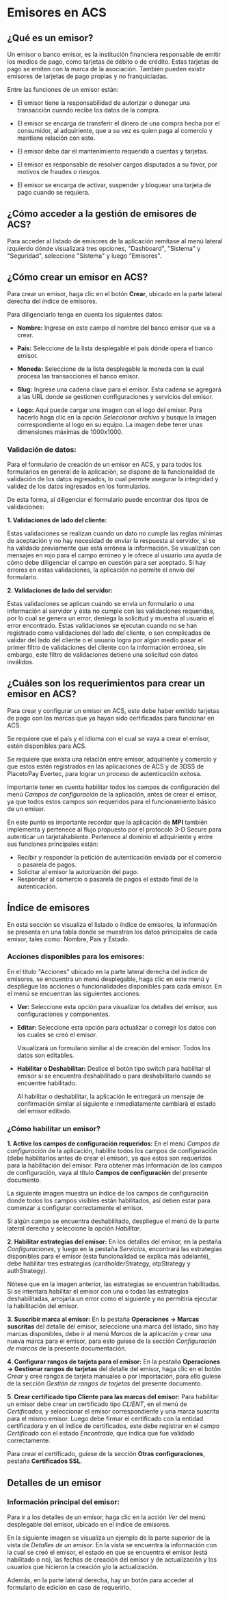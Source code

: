 <MissingTranslationBanner />

# Emisores en ACS

## ¿Qué es un emisor?

Un emisor o banco emisor, es la institución financiera responsable de emitir los medios de pago, como tarjetas de débito o de crédito. Estas tarjetas de pago se emiten con la marca de la asociación. También pueden existir emisores de tarjetas de pago propias y no franquiciadas.

Entre las funciones de un emisor están:

- El emisor tiene la responsabilidad de autorizar o denegar una transacción cuando recibe los datos de la compra. 

- El emisor se encarga de transferir el dinero de una compra hecha por el consumidor, al adquiriente, que a su vez es quien paga al comercio y mantiene relación con este. 

- El emisor debe dar el mantenimiento requerido a cuentas y tarjetas.

- El emisor es responsable de resolver cargos disputados a su favor, por motivos de fraudes o riesgos.

- El emisor se encarga de activar, suspender y bloquear una tarjeta de pago cuando se requiera.


## ¿Cómo acceder a la gestión de emisores de ACS?

Para acceder al listado de emisores de la aplicación remítase al menú lateral izquierdo dónde visualizará tres opciones, "Dashboard", "Sistema" y "Seguridad", seleccione "Sistema" y luego "Emisores".

## ¿Cómo crear un emisor en ACS?

Para crear un emisor, haga clic en el botón **Crear**, ubicado en la parte lateral derecha del índice de emisores.

Para diligenciarlo tenga en cuenta los siguientes datos:

- **Nombre:** Ingrese en este campo el nombre del banco emisor que va a crear.

- **País:** Seleccione de la lista desplegable el país dónde opera el banco emisor.

- **Moneda:** Seleccione de la lista desplegable la moneda con la cual procesa las transacciones el banco emisor.

- **Slug:** Ingrese una cadena clave para el emisor. Esta cadena se agregará a las URL donde se gestionen configuraciones y servicios del emisor.

- **Logo:** Aquí puede cargar una imagen con el logo del emisor. Para hacerlo haga clic en la opción *Seleccionar archivo* y busque la imagen correspondiente al logo en su equipo. La imagen debe tener unas dimensiones máximas de 1000x1000.

### Validación de datos:

Para el formulario de creación de un emisor en ACS, y para todos los formularios en general de la aplicación, se dispone de la funcionalidad de validación de los datos ingresados, lo cual permite asegurar la integridad y validez de los datos ingresados en los formularios.

De esta forma, al diligenciar el formulario puede encontrar dos tipos de validaciones:

**1. Validaciones de lado del cliente:**

  Estas validaciones se realizan cuando un dato no cumple las reglas mínimas de aceptación y no hay necesidad de enviar la respuesta al servidor, sí se ha validado previamente que está errónea la información. Se visualizan con mensajes en rojo para el campo erróneo y le ofrece al usuario una ayuda de cómo debe diligenciar el campo en cuestión para ser aceptado. Si hay errores en estas validaciones, la aplicación no permite el envío del formulario.

**2. Validaciones de lado del servidor:**

  Estas validaciones se aplican cuando se envía un formulario o una información al servidor y ésta no cumple con las validaciones requeridas, por lo cual se genera un error, deniega la solicitud y muestra al usuario el error encontrado. Estas validaciones se ejecutan cuando no se han registrado como validaciones del lado del cliente, o son complicadas de validar del lado del cliente o el usuario logra por algún medio pasar el primer filtro de validaciones del cliente con la información errónea, sin embargo, este filtro de validaciones detiene una solicitud con datos inválidos.

## ¿Cuáles son los requerimientos para crear un emisor en ACS?

Para crear y configurar un emisor en ACS, este debe haber emitido tarjetas de pago con las marcas que ya hayan sido certificadas para funcionar en ACS.

Se requiere que el país y el idioma con el cual se vaya a crear el emisor, estén disponibles para ACS.

Se requiere que exista una relación entre emisor, adquiriente y comercio y que estos estén registrados en las aplicaciones de ACS y de 3DSS de PlacetoPay Evertec, para lograr un proceso de autenticación exitosa.

Importante tener en cuenta habilitar todos los campos de configuración del menú *Campos de configuración* de la aplicación, antes de crear el emisor, ya que todos estos campos son requeridos para el funcionamiento básico de un emisor.

En este punto es importante recordar que la aplicación de **MPI** también implementa y pertenece al flujo propuesto por el protocolo 3-D Secure para autenticar un tarjetahabiente. Pertenece al dominio el adquiriente y entre sus funciones principales están:
  - Recibir y responder la petición de autenticación enviada por el comercio o pasarela de pagos.
  - Solicitar al emisor la autorización del pago.
  - Responder al comercio o pasarela de pagos el estado final de la autenticación.


## Índice de emisores

En esta sección se visualiza el listado o índice de emisores, la información se presenta en una tabla donde se muestran los datos principales de cada emisor, tales como: Nombre, País y Estado. 

### Acciones disponibles para los emisores:

En el título "Acciones" ubicado en la parte lateral derecha del índice de emisores, se encuentra un menú desplegable, haga clic en este menú y despliegue las acciones o funcionalidades disponibles para cada emisor. En el menú se encuentran las siguientes acciones:

- **Ver:** Seleccione esta opción para visualizar los detalles del emisor, sus configuraciones y componentes.

- **Editar:** Seleccione esta opción para actualizar o corregir los datos con los cuales se creó el emisor. 

  Visualizará un formulario similar al de creación del emisor. Todos los datos son editables.

- **Habilitar o Deshabilitar:** Deslice el botón tipo switch para habilitar el emisor si se encuentra deshabilitado o para deshabilitarlo cuando se encuentre habilitado. 

  Al habilitar o deshabilitar, la aplicación le entregará un mensaje de confirmación similar al siguiente e inmediatamente cambiará el estado del emisor editado.

### ¿Cómo habilitar un emisor?

**1. Active los campos de configuración requeridos:** En el menú *Campos de configuración* de la aplicación, habilite todos los campos de configuración (debe habilitarlos antes de crear el emisor), ya que estos son requeridos para la habilitación del emisor. Para obtener más información de los campos de configuración, vaya al título **Campos de configuración** del presente documento.

  La siguiente imagen muestra un índice de los campos de configuración donde todos los campos visibles están habilitados, así deben estar para comenzar a configurar correctamente el emisor.

  Si algún campo se encuentra deshabilitado, despliegue el menú de la parte lateral derecha y seleccione la opción *Habilitar*.

**2. Habilitar estrategias del emisor:** En los detalles del emisor, en la pestaña *Configuraciones*, y luego en la pestaña *Servicios*, encontrará las estrategias disponibles para el emisor (esta funcionalidad se explica más adelante), debe habilitar tres estrategias (cardholderStrategy, otpStrategy y authStrategy).
    
  Nótese que en la imagen anterior, las estrategias se encuentran habilitadas. Si se intentara habilitar el emisor con una o todas las estrategias deshabilitadas, arrojaría un error como el siguiente y no permitiría ejecutar la habilitación del emisor.

**3. Suscribir marca al emisor:** En la pestaña **Operaciones -> Marcas suscritas** del detalle del emisor,  seleccione una marca del listado, sino hay marcas disponibles, debe ir al menú *Marcas* de la aplicación y crear una nueva marca para el emisor, para esto guíese de la sección *Configuración de marcas* de la presente documentación.
    
**4. Configurar rangos de tarjeta para el emisor:** En la pestaña **Operaciones -> Gestionar rangos de tarjetas** del detalle del emisor, haga clic en el botón *Crear* y cree rangos de tarjeta manuales o por importación, para ello guíese de la sección *Gestión de rangos de tarjetas* del presente documento.
    
**5. Crear certificado tipo Cliente para las marcas del emisor:** Para habilitar un emisor debe crear un certificado tipo *CLIENT*, en el menú de *Certificados*, y seleccionar el emisor correspondiente y una marca suscrita para el mismo emisor. Luego debe firmar el certificado con la entidad certificadora y en el índice de certificados, este debe registrar en el campo *Certificado* con el estado *Encontrado*, que indica que fue validado correctamente. 

  Para crear el certificado, guíese de la sección **Otras configuraciones**, pestaña **Certificados SSL**.

## Detalles de un emisor

### Información principal del emisor:

Para ir a los detalles de un emisor, haga clic en la acción *Ver* del menú desplegable del emisor, ubicado en el índice de emisores. 

En la siguiente imagen se visualiza un ejemplo de la parte superior de la vista de *Detalles de un emisor*. En la vista se encuentra la información con la cual se creó el emisor, el estado en que se encuentra el emisor (está habilitado o no), las fechas de creación del emisor y de actualización y los usuarios que hicieron la creación y/o la actualización.

Además, en la parte lateral derecha, hay un botón para acceder al formulario de edición en caso de requerirlo.
